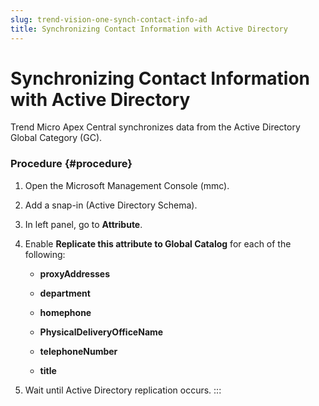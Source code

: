 ```yaml
---
slug: trend-vision-one-synch-contact-info-ad
title: Synchronizing Contact Information with Active Directory
---
```

# Synchronizing Contact Information with Active Directory

Trend Micro Apex Central synchronizes data from the Active Directory Global Category (GC).

### Procedure {#procedure}

1.  Open the Microsoft Management Console (mmc).

2.  Add a snap-in (Active Directory Schema).

3.  In left panel, go to **Attribute**.

4.  Enable **Replicate this attribute to Global Catalog** for each of the following:

    - **proxyAddresses**

    - **department**

    - **homephone**

    - **PhysicalDeliveryOfficeName**

    - **telephoneNumber**

    - **title**

5.  Wait until Active Directory replication occurs.
:::
